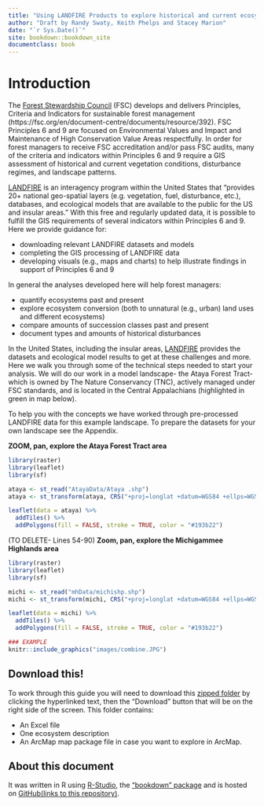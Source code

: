 ```yaml
--- 
title: "Using LANDFIRE Products to explore historical and current ecosystems"
author: "Draft by Randy Swaty, Keith Phelps and Stacey Marion"
date: "`r Sys.Date()`"
site: bookdown::bookdown_site
documentclass: book
---
```


# Introduction
The [Forest Stewardship Council](https://fsc.org/en) (FSC) develops and delivers Principles, Criteria and Indicators for sustainable forest management (https://fsc.org/en/document-centre/documents/resource/392). FSC Principles 6 and 9 are focused on Environmental Values and Impact and Maintenance of High Conservation Value Areas respectfully. In order for forest managers to receive FSC accreditation and/or pass FSC audits, many of the criteria and indicators within Principles 6 and 9 require a GIS assessment of historical and current vegetation conditions, disturbance regimes, and landscape patterns.

[LANDFIRE](https://landfire.gov/) is an interagency program within the United States that "provides 20+ national geo-spatial layers (e.g. vegetation, fuel, disturbance, etc.), databases, and ecological models that are available to the public for the US and insular areas."  With this free and regularly updated data, it is possible to fulfill the GIS requirements of several indicators within Principles 6 and 9.  Here we provide guidance for:

* downloading relevant LANDFIRE datasets and models
* completing the GIS processing of LANDFIRE data
* developing visuals (e.g., maps and charts) to help illustrate findings in support of Principles 6 and 9


In general the analyses developed here will help forest managers:

* quantify ecosystems past and present
* explore ecosystem conversion (both to unnatural (e.g., urban) land uses and different ecosystems)
* compare amounts of succession classes past and present
* document types and amounts of historical disturbances


In the United States, including the insular areas, [LANDFIRE](https://www.landfire.gov/) provides the datasets and ecological model results to get at these challenges and more.  Here we walk you through some of the technical steps needed to start your analysis.  We will do our work in a model landscape- the Ataya Forest Tract- which is owned by The Nature Conservancy (TNC), actively managed under FSC standards, and is located in the Central Appalachians (highlighted in green in map below).

To help you with the concepts we have worked through pre-processed LANDFIRE data for this example landscape.  To prepare the datasets for your own landscape see the Appendix.

**ZOOM, pan, explore the Ataya Forest Tract area**
```r
library(raster)
library(leaflet)
library(sf)

ataya <- st_read("AtayaData/Ataya .shp")
ataya <- st_transform(ataya, CRS("+proj=longlat +datum=WGS84 +ellps=WGS84 +towgs84=0,0,0"))

```

```r

leaflet(data = ataya) %>% 
  addTiles() %>% 
  addPolygons(fill = FALSE, stroke = TRUE, color = "#193b22")

```


(TO DELETE- Lines 54-90)
**Zoom, pan, explore the Michigammee Highlands area**
```r
library(raster)
library(leaflet)
library(sf)

michi <- st_read("mhData/michishp.shp")
michi <- st_transform(michi, CRS("+proj=longlat +datum=WGS84 +ellps=WGS84 +towgs84=0,0,0"))

```

```r

leaflet(data = michi) %>% 
  addTiles() %>% 
  addPolygons(fill = FALSE, stroke = TRUE, color = "#193b22")

```

```r

### EXAMPLE
knitr::include_graphics("images/combine.JPG")

```

## Download this!
To work through this guide you will need to download this [zipped folder](https://github.com/rswaty/landfireFSC/blob/main/toDownload.zip) by clicking the hyperlinked text, then the "Download" button that will be on the right side of the screen.  This folder contains:

* An Excel file
* One ecosystem description
* An ArcMap map package file in case you want to explore in ArcMap.

## About this document

It was written in R using [R-Studio](https://rstudio.com/), the ["bookdown" package](https://www.bookdown.org/) and is hosted on [GitHub(links to this repository)](https://github.com/rswaty/landfireFSC).  










